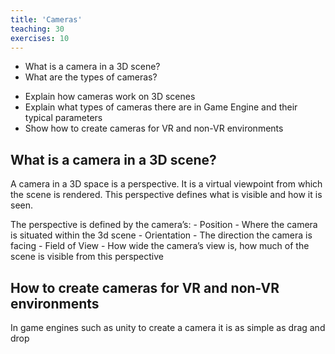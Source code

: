 ```yaml
---
title: 'Cameras'
teaching: 30
exercises: 10
---
```


:::::::::::::::::::::::::::::::::::::: questions 

- What is a camera in a 3D scene?
- What are the types of cameras?

::::::::::::::::::::::::::::::::::::::::::::::::

::::::::::::::::::::::::::::::::::::: objectives

- Explain how cameras work on 3D scenes
- Explain what types of cameras there are in Game Engine and their typical parameters
- Show how to create cameras for VR and non-VR environments

::::::::::::::::::::::::::::::::::::::::::::::::

## What is a camera in a 3D scene?

A camera in a 3D space is a perspective. It is a virtual viewpoint from which the scene is rendered.
This perspective defines what is visible and how it is seen.

The perspective is defined by the camera's:
    - Position
      - Where the camera is situated within the 3d scene
    - Orientation
      - The direction the camera is facing
    - Field of View
      - How wide the camera's view is, how much of the scene is visible from this perspective


## How to create cameras for VR and non-VR environments
In game engines such as unity to create a camera it is as simple as drag and drop
